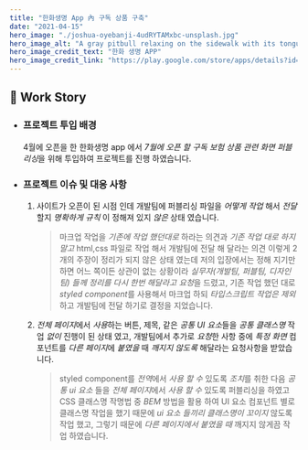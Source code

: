 ```yaml
---
title: "한화생명 App 內 구독 상품 구축"
date: "2021-04-15"
hero_image: "./joshua-oyebanji-4udRYTAMxbc-unsplash.jpg"
hero_image_alt: "A gray pitbull relaxing on the sidewalk with its tongue hanging out"
hero_image_credit_text: "한화 생명 APP"
hero_image_credit_link: "https://play.google.com/store/apps/details?id=com.hanwhalife.hiw&showAllReviews=true"
---
```


## 🎤 Work Story

- ### 프로젝트 투입 배경

  4월에 오픈을 한 한화생명 app 에서 *7월에 오픈 할 구독 보험 상품 관련 화면 퍼블리싱*을 위해 투입하여 프로젝트를 진행 하였습니다.

- ### 프로젝트 이슈 및 대응 사항

  1. 사이트가 오픈이 된 시점 인데 개발팀에 퍼블리싱 파일을 _어떻게 작업_ 해서 _전달_ 할지 _명확하게 규칙_ 이 정해져 있지 _않은_ 상태 였습니다.
     > 마크업 작업을 _기존에 작업 했던대로_ 하라는 의견과 _기존 작업 대로 하지 말고_ html,css 파일로 작업 해서 개발팀에 전달 해 달라는 의견 이렇게 2개의 주장이 정리가 되지 않은 상태 였는데 저의 입장에서는 정해 지기만 하면 어느 쪽이든 상관이 없는 상황이라 *실무자(개발팀, 퍼블팀, 디자인팀) 들께 정리를 다시 한번 해달라고 요청*을 드렸고, 기존 작업 했던 대로 *styled component*를 사용해서 마크업 하되 _타입스크립트 작업은 제외_ 하고 개발팀에 전달 하기로 결정을 지었습니다.
  2. *전체 페이지*에서 *사용*하는 버튼, 제목, 같은 *공통 UI 요소*들을 _공통 클래스명_ 작업 _없이_ 진행이 된 상태 였고, 개발팀에서 추가로 *요청*한 사항 중에 _특정 화면_ 컴포넌트를 *다른 페이지*에 _붙였을_ 때 _깨지지 않도록_ 해달라는 요청사항을 받았습니다.
     > styled component를 *전역*에서 _사용 할 수_ 있도록 *조치*를 취한 다음 _공통 ui 요소_ 들을 *전체 페이지*에서 _사용 할 수_ 있도록 퍼블리싱을 하였고 CSS 클래스명 작명법 중 _BEM_ 방법을 활용 하여 UI 요소 컴포넌트 별로 클래스명 작업을 했기 때문에 _ui 요소 들끼리 클래스명이 꼬이지_ 않도록 작업 했고, 그렇기 때문에 _다른 페이지에서 붙였을 때_ 깨지지 않게끔 작업 하였습니다.
